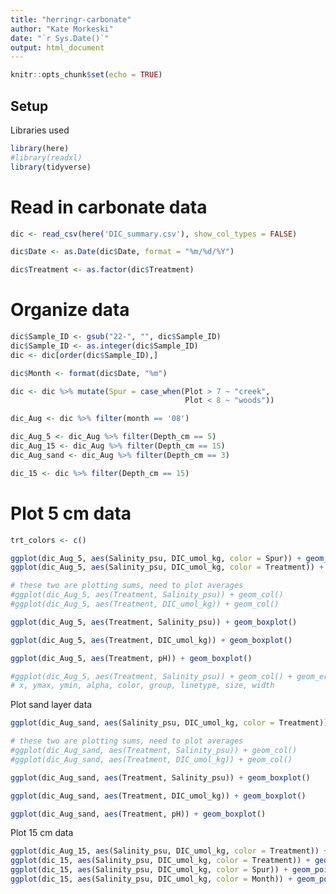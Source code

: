 ```yaml
---
title: "herringr-carbonate"
author: "Kate Morkeski"
date: "`r Sys.Date()`"
output: html_document
---
```


```r
knitr::opts_chunk$set(echo = TRUE)
```

## Setup

Libraries used

```r

library(here)
#library(readxl)
library(tidyverse)

```

# Read in carbonate data

```r

dic <- read_csv(here('DIC_summary.csv'), show_col_types = FALSE) 

dic$Date <- as.Date(dic$Date, format = "%m/%d/%Y")  

dic$Treatment <- as.factor(dic$Treatment)

```

# Organize data

```r

dic$Sample_ID <- gsub("22-", "", dic$Sample_ID)
dic$Sample_ID <- as.integer(dic$Sample_ID)
dic <- dic[order(dic$Sample_ID),]

dic$Month <- format(dic$Date, "%m")

dic <- dic %>% mutate(Spur = case_when(Plot > 7 ~ "creek",
                                       Plot < 8 ~ "woods"))

dic_Aug <- dic %>% filter(month == '08')

dic_Aug_5 <- dic_Aug %>% filter(Depth_cm == 5)
dic_Aug_15 <- dic_Aug %>% filter(Depth_cm == 15)
dic_Aug_sand <- dic_Aug %>% filter(Depth_cm == 3)

dic_15 <- dic %>% filter(Depth_cm == 15)

```

# Plot 5 cm data

```r

trt_colors <- c()

ggplot(dic_Aug_5, aes(Salinity_psu, DIC_umol_kg, color = Spur)) + geom_point(size = 4)
ggplot(dic_Aug_5, aes(Salinity_psu, DIC_umol_kg, color = Treatment)) + geom_point(size = 4)

# these two are plotting sums, need to plot averages
#ggplot(dic_Aug_5, aes(Treatment, Salinity_psu)) + geom_col()  
#ggplot(dic_Aug_5, aes(Treatment, DIC_umol_kg)) + geom_col()

ggplot(dic_Aug_5, aes(Treatment, Salinity_psu)) + geom_boxplot()  

ggplot(dic_Aug_5, aes(Treatment, DIC_umol_kg)) + geom_boxplot()

ggplot(dic_Aug_5, aes(Treatment, pH)) + geom_boxplot()

#ggplot(dic_Aug_5, aes(Treatment, Salinity_psu)) + geom_col() + geom_errorbar(ymin = min(dic_Aug_5$Salinity_psu), ymax = max(dic_Aug_5$Salinity_psu))
# x, ymax, ymin, alpha, color, group, linetype, size, width

```
Plot sand layer data

```r

ggplot(dic_Aug_sand, aes(Salinity_psu, DIC_umol_kg, color = Treatment)) + geom_point(size = 4)

# these two are plotting sums, need to plot averages
#ggplot(dic_Aug_sand, aes(Treatment, Salinity_psu)) + geom_col()  
#ggplot(dic_Aug_sand, aes(Treatment, DIC_umol_kg)) + geom_col()

ggplot(dic_Aug_sand, aes(Treatment, Salinity_psu)) + geom_boxplot()  

ggplot(dic_Aug_sand, aes(Treatment, DIC_umol_kg)) + geom_boxplot()

ggplot(dic_Aug_sand, aes(Treatment, pH)) + geom_boxplot()

```
Plot 15 cm data

```r

ggplot(dic_Aug_15, aes(Salinity_psu, DIC_umol_kg, color = Treatment)) + geom_point(size = 4)
ggplot(dic_15, aes(Salinity_psu, DIC_umol_kg, color = Treatment)) + geom_point()
ggplot(dic_15, aes(Salinity_psu, DIC_umol_kg, color = Spur)) + geom_point(size = 4)
ggplot(dic_15, aes(Salinity_psu, DIC_umol_kg, color = Month)) + geom_point(size = 4)

```



